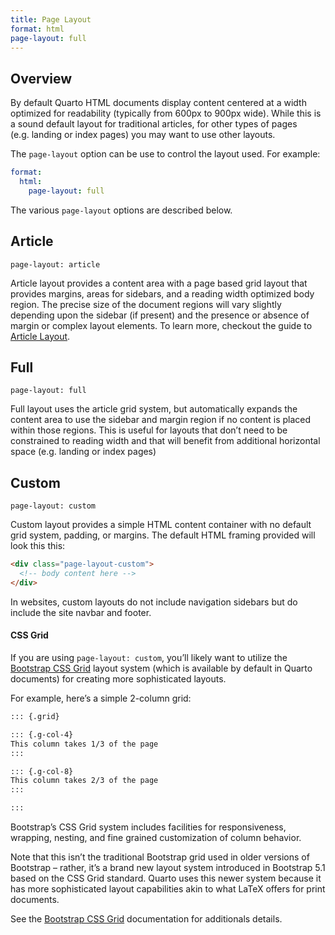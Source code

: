 ```yaml
---
title: Page Layout
format: html
page-layout: full
---
```


## Overview

By default Quarto HTML documents display content centered at a width optimized for readability (typically from 600px to 900px wide). While this is a sound default layout for traditional articles, for other types of pages (e.g. landing or index pages) you may want to use other layouts.

The `page-layout` option can be use to control the layout used. For example:

``` yaml
format: 
  html:
    page-layout: full
```

The various `page-layout` options are described below.

## Article

```
page-layout: article
```

Article layout provides a content area with a page based grid layout that provides margins, areas for sidebars, and a reading width optimized body region. The precise size of the document regions will vary slightly depending upon the sidebar (if present) and the presence or absence of margin or complex layout elements. To learn more, checkout the guide to [Article Layout](../authoring/article-layout.qmd).

## Full

```
page-layout: full
```

Full layout uses the article grid system, but automatically expands the content area to use the sidebar and margin region if no content is placed within those regions. This is useful for layouts that don't need to be constrained to reading width and that will benefit from additional horizontal space (e.g. landing or index pages)

## Custom

```
page-layout: custom
```

Custom layout provides a simple HTML content container with no default grid system, padding, or margins. The default HTML framing provided will look this this:

``` html
<div class="page-layout-custom">
  <!-- body content here -->
</div>
```

In websites, custom layouts do not include navigation sidebars but do include the site navbar and footer.

#### CSS Grid

If you are using `page-layout: custom`, you'll likely want to utilize the [Bootstrap CSS Grid](https://getbootstrap.com/docs/5.1/layout/css-grid/) layout system (which is available by default in Quarto documents) for creating more sophisticated layouts.

For example, here's a simple 2-column grid:

```markdown
::: {.grid}

::: {.g-col-4}
This column takes 1/3 of the page
:::

::: {.g-col-8}
This column takes 2/3 of the page
:::

:::
```

Bootstrap's CSS Grid system includes facilities for responsiveness, wrapping, nesting, and fine grained customization of column behavior. 

Note that this isn't the traditional Bootstrap grid used in older versions of Bootstrap -- rather, it's a brand new layout system introduced in Bootstrap 5.1 based on the CSS Grid standard. Quarto uses this newer system because it has more sophisticated layout capabilities akin to what LaTeX offers for print documents. 

See the [Bootstrap CSS Grid](https://getbootstrap.com/docs/5.1/layout/css-grid/) documentation for additionals details.

